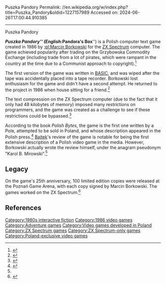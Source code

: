 Puszka Pandory
Permalink: //en.wikipedia.org/w/index.php?title=Puszka_Pandory&oldid=1227157989
Accessed on: 2024-06-26T17:00:44.910385



------
Puszka Pandory
{{Infobox video game
|developer=Marcin Borkowski
|platform=[[ZX Spectrum]]
|genre=[[Interactive fiction]]
|release=1986
}}

'''''Puszka Pandory''''' (English: '''''Pandora's Box''''') is a Polish computer text game created in 1986 by [[:pl:Marcin Borkowski]] for the [[ZX Spectrum]] computer. The game achieved popularity after trading on the Grzybowska Commodity Exchange (including trade from a lot of pirates, which were rampant in the country at the time due to a Communist approach to copyright).<ref>{{Cite web|url=http://www.komputerswiat.pl/gamezilla/publicystyka/2012/2/historia-polskich-gier-jak-to-sie-zaczelo-czesc-1|title=Historia polskich gier. Jak to się zaczęło? (część 1)|website=Gamezilla|date=10 February 2012 |language=pl|access-date=2018-03-19}}</ref>

The first version of the game was written in [[BASIC]], and was wiped after the tape was accidentally placed into a tape recorder. Borkowski lost enthusiasm for the game and didn't have a second attempt. He returned to the project in 1986 when house sitting for a friend.<ref>{{Cite web|url=http://www.komputerswiat.pl/gamezilla/publicystyka/2012/2/historia-polskich-gier-jak-to-sie-zaczelo-czesc-1,3#content|title=Historia polskich gier. Jak to się zaczęło? (część 1)|website=Gamezilla|language=pl|access-date=2018-03-19|date=2012-02-10}}</ref>

The text compression on the ZX Spectrum computer (due to the fact that it only had 48 kilobytes of memory) imposed many restrictions on programmers, and the game was created as a challenge to see if these restrictions could be bypassed.<ref>{{Cite web|url=http://www.gra.pl/gry/historia-polskich-gier-poczatki-i-puszka-pandory|title=Historia polskich gier: Początki i Puszka Pandory|website=www.gra.pl|language=pl|access-date=2018-03-19}}</ref>

According to the book ''Polish Bytes'', the game is the first one written by a Pole, attempted to be sold in Poland, and whose description appeared in the Polish press.<ref name=":0">{{Cite web|url=http://www.komputerswiat.pl/gamezilla/publicystyka/2011/11/recenzja-ksiazki-bajty-polskie|title=Recenzja książki "Bajty polskie"|website=Gamezilla|language=pl|access-date=2018-03-19|date=2011-11-10}}</ref> [[Bajtek (magazine)|Bajtek]]'s review of the game is notable for being the first extensive description of a Polish video game in the media. However, Borkowski actually wrote the review himself, under the anagram pseudonym "Karol B. Mirowski".<ref name=":0" />

==Legacy==
On the game's 25th anniversary, 100 limited edition copies were released at the Poznań Game Arena, with each copy signed by Marcin Borkowski. The games worked on the ZX Spectrum.<ref>{{Cite web|url=http://www.komputerswiat.pl/gamezilla/newsy/2012/43/pierwsza-polska-gra-komputerowa-powraca-w-kolekcjonerskim-wydaniu|title=Pierwsza polska gra komputerowa powraca w kolekcjonerskim wydaniu|website=Gamezilla|language=pl|access-date=2018-03-19|date=2012-10-24}}</ref>

== References ==
{{Reflist}}{{Video game stub}}

[[Category:1980s interactive fiction]]
[[Category:1986 video games]]
[[Category:Adventure games]]
[[Category:Video games developed in Poland]]
[[Category:ZX Spectrum games]]
[[Category:ZX Spectrum-only games]]
[[Category:Poland-exclusive video games]]